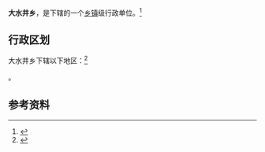 {{中国乡级行政区|53/03/24/201/000}}

'''大水井乡'''，是{{PRC admin/fullname|53/03/24/201/000|3}}下辖的一个[[乡镇|乡镇]]级行政单位。<ref>{{PRC admin/ref sgc|{{PRC admin/parent|53/03/24/201/000}}}}</ref>

== 行政区划 ==

大水井乡下辖以下地区：<ref>{{PRC admin/ref sgc|53/03/24/201/000}}</ref>

{{PRC admin/children|53/03/24/201/000}}。

== 参考资料 ==

{{reflist}}

{{行政区划小作品}}
{{PRC admin/navcat|53/03/24/201/000}}